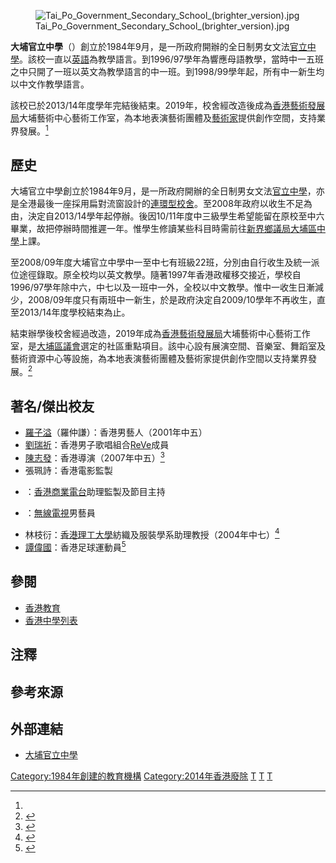 {{Refimprove|time=2020-02-25T09:38:57+00:00}}
{{Infobox_School
| other_name = Tai Po Government Secondary School
| image = [[File:Tai_Po_Government_Secondary_School_201401.jpg|280px]]<BR>從[[富·盈門|富·盈門]]遠眺大埔官立中學南面
| established = 1984年
| closed = 2014年
| type = 官立中學<br/>
| affiliation   = [[香港特区政府|香港特区政府]]
| house = 博、文、約、禮
| address = {{HK}}[[新界|新界]][[大埔_(香港)|大埔]][[安邦路|安邦路]]12號
| telephone = (+852) 2665 3025
| website = http://www.tpgss.edu.hk
| color = （舊款）棕、黃<br/>（新款）銀、紅、白
大埔官立中學在校學生約360人，分佈於9個班別。2011/12 學年各有中四2班，中五3班，中六4班及中七2班。待2013/14學年中七班畢業後，大埔官立中學將停辦。}}
{{coord|22.451540|114.168505|display=title}}
[[File:Tai_Po_Government_Secondary_School_(brighter_version).jpg|thumb]]

'''大埔官立中學'''（{{lang-en|Tai Po Government Secondary School}}）創立於1984年9月，是一所政府開辦的全日制男女文法[[官立中學|官立中學]]。該校一直以[[英語|英語]]為教學語言。到1996/97學年為響應母語教學，當時中一五班之中只開了一班以英文為教學語言的中一班。到1998/99學年起，所有中一新生均以中文作教學語言。

該校已於2013/14年度學年完結後結束。2019年，校舍經改造後成為[[香港藝術發展局|香港藝術發展局]]大埔藝術中心藝術工作室，為本地表演藝術團體及[[藝術家|藝術家]]提供創作空間，支持業界發展。<ref name="facebook藝術工作室"/>

== 歷史 ==
大埔官立中學創立於1984年9月，是一所政府開辦的全日制男女文法[[官立中學|官立中學]]，亦是全港最後一座採用扁對流窗設計的[[連環型校舍|連環型校舍]]。至2008年政府以收生不足為由，決定自2013/14學年起停辦。後因10/11年度中三級學生希望能留在原校至中六畢業，故把停辦時間推遲一年。惟學生修讀某些科目時需前往[[新界鄉議局大埔區中學|新界鄉議局大埔區中學]]上課。

至2008/09年度大埔官立中學中一至中七有班級22班，分別由自行收生及統一派位途徑錄取。原全校均以英文教學。隨著1997年香港政權移交接近，學校自1996/97學年除中六，中七以及一班中一外，全校以中文教學。惟中一收生日漸減少，2008/09年度只有兩班中一新生，於是政府決定自2009/10學年不再收生，直至2013/14年度學校結束為止。

結束辦學後校舍經過改造，2019年成為[[香港藝術發展局|香港藝術發展局]]大埔藝術中心藝術工作室，是[[大埔區議會|大埔區議會]]選定的社區重點項目。該中心設有展演空間、音樂室、舞蹈室及藝術資源中心等設施，為本地表演藝術團體及藝術家提供創作空間以支持業界發展。<ref name="facebook藝術工作室">{{Cite web |url=https://www.facebook.com/HKADCpage/posts/2524728714206191 |title=藝術工作室@大埔藝術中心 - 現正接受租賃申請 |accessdate=2019-05-06 |date=2019-04-26 |publisher=香港藝術發展局facebook專頁 |archive-date=2020-06-21 |archive-url=https://web.archive.org/web/20200621163814/https://www.facebook.com/HKADCpage/posts/2524728714206191 |dead-url=no }}</ref>

== 著名/傑出校友 ==
* [[羅子溢|羅子溢]]（羅仲謙）：香港男藝人（2001年中五）{{noteTag|資料出自《大埔官立中學25周年校慶紀念特刊》第176頁。}}
* [[ReVe|劉瑞祈]]：香港男子歌唱組合[[ReVe|ReVe]]成員
* [[陳志發|陳志發]]：香港導演（2007年中五）<ref name="校訊第五期第2號">{{Cite web |url=http://www.doc88.com/p-9139305040099.html |title=大埔官立中學《校訊第五期第2號》，2007年12月 |access-date=2018-05-30 |archive-date=2020-06-21 |archive-url=https://web.archive.org/web/20200621163822/http://www.doc88.com/p-9139305040099.html |dead-url=no }}</ref>{{noteTag|資料出自《大埔官立中學25周年校慶紀念特刊》第179頁。}}
* 張珮詩：香港電影監製
*{{link-yue|江慧楓|江慧楓}}：[[香港商業電台|香港商業電台]]助理監製及節目主持
*{{link-yue|邵展鵬|邵展鵬}}：[[無線電視|無線電視]]男藝員
* 林枝衍：[[香港理工大學|香港理工大學]]紡織及服裝學系助理教授（2004年中七）<ref>{{cite web |url=http://edisdat.ied.edu.hk/pubarch/b1490665x/html/sec23.htm（）l |title=香港中小學視覺藝術2004創作展 |date=2004 |website= |publisher=香港教育學院 |access-date=2021-12-11 |quote= |archive-date=2021-12-11 |archive-url=https://web.archive.org/web/20211211073616/http://edisdat.ied.edu.hk/pubarch/b1490665x/html/sec23.html |dead-url=no }}</ref>
*[[譚偉國|譚偉國]]：香港足球運動員<ref>{{cite book |author1=新界喇沙四十週年特刊編輯委員會 |title=新界喇沙四十週年特刊 |year=2005 |publisher=新界喇沙四十週年特刊編輯委員會 |page=109 |quote= |url=}}</ref>

== 參閱 ==
*[[香港教育|香港教育]]
*[[香港中學列表|香港中學列表]]

==注釋==
{{noteFoot}}

==參考來源==
{{reflist}}

==外部連結==
{{commonscat|Tai Po Government Secondary School, Hong Kong}}
*[https://web.archive.org/web/20130329134940/http://www.tpgss.edu.hk/ 大埔官立中學]

{{香港官立中學}}

[[Category:1984年創建的教育機構|Category:1984年創建的教育機構]]
[[Category:2014年香港廢除|Category:2014年香港廢除]]
[[Category:香港官立中學|T]]
[[Category:大埔區中學|T]]
[[Category:香港已關閉中學|T]]